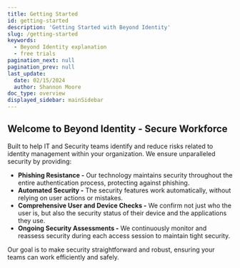 ```yaml
---
title: Getting Started
id: getting-started
description: 'Getting Started with Beyond Identity'
slug: /getting-started
keywords:
  - Beyond Identity explanation
  - free trials
pagination_next: null
pagination_prev: null
last_update:
  date: 02/15/2024
  author: Shannon Moore
doc_type: overview
displayed_sidebar: mainSidebar
---
```


## Welcome to Beyond Identity - Secure Workforce
Built to help IT and Security teams identify and reduce risks related to identity management within your organization.
We ensure unparalleled security by providing:
- **Phishing Resistance -** Our technology maintains security throughout the entire authentication process, protecting against phishing.
- **Automated Security -** The security features work automatically, without relying on user actions or mistakes.
- **Comprehensive User and Device Checks -** We confirm not just who the user is, but also the security status of their device and the applications they use.
- **Ongoing Security Assessments -** We continuously monitor and reassess security during each access session to maintain tight security.

Our goal is to make security straightforward and robust, ensuring your teams can work efficiently and safely.
